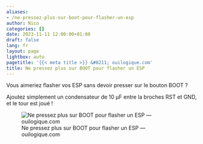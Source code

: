 ```yaml
---
aliases:
- /ne-pressez-plus-sur-boot-pour-flasher-un-esp
author: Nico
categories: []
date: 2023-11-11 12:00:00+01:00
draft: false
lang: fr
layout: page
lightbox: auto
pagetitle: '{{< meta title >}} &#8211; ouilogique.com'
title: Ne pressez plus sur BOOT pour flasher un ESP
---
```


Vous aimeriez flasher vos ESP sans devoir presser sur le bouton BOOT ?

Ajoutez simplement un condensateur de 10 µF entre la broches RST et GND, et le tour est joué !

![Ne pressez plus sur BOOT pour flasher un ESP — ouilogique.com][img_1]

[img_1]: ./images/2023-11-11-ne-pressez-plus-sur-boot-pour-flasher-un-esp_lowres.jpg
